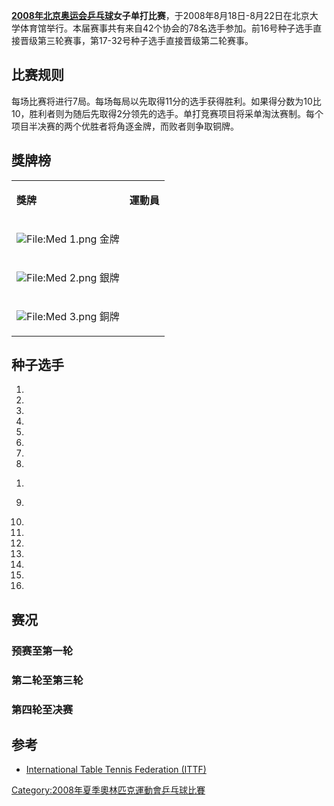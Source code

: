 {{noteTA|G1=Table Tennis}}
{{2008年夏季奥林匹克运动会乒乓球比赛}}
{{Infobox Olympic event
|event = 女子单打乒乓球赛
|games = 2008年夏季
|caption =
|venue = [[北京大学体育馆|北京大学体育馆]]
|date = 8月18日至8月22日
|competitors = 78
|nations = 42
|gold = [[张怡宁|张怡宁]]
|goldNOC = CHN
|silver = [[王楠|王楠]]
|silverNOC = CHN
|bronze = [[郭跃|郭跃]]
|bronzeNOC = CHN
|image = [[Image:Table_tennis_pictogram.svg|100px]]
|prev = [[2004年夏季奧林匹克運動會乒乓球比賽－女子單打|2004年]]
|next = [[2012年夏季奧林匹克運動會乒乓球比賽－女子單打|2012年]]
}}

'''[[2008年夏季奥林匹克运动会乒乓球比赛|2008年北京奥运会乒乓球]]女子单打比赛'''，于2008年8月18日-8月22日在北京大学体育馆举行。本届赛事共有来自42个协会的78名选手参加。前16号种子选手直接晋级第三轮赛事，第17-32号种子选手直接晋级第二轮赛事。

== 比赛规则 ==
每场比赛将进行7局。每场每局以先取得11分的选手获得胜利。如果得分数为10比10，胜利者则为随后先取得2分领先的选手。单打竞赛项目将采单淘汰赛制。每个项目半决赛的两个优胜者将角逐金牌，而败者则争取铜牌。

== 獎牌榜 ==
{| class="wikitable"
|- bgcolor="#efefef"
| '''獎牌'''
| '''運動員'''
|-
| bgcolor="gold" | [[File:Med_1.png|File:Med 1.png]] 金牌
| {{flagIOCathlete|[[張怡寧|張怡寧]]|CHN|2008年夏季}}
|-
| bgcolor="silver" | [[File:Med_2.png|File:Med 2.png]] 銀牌
| {{flagIOCathlete|[[王楠|王楠]]|CHN|2008年夏季}}
|-
| bgcolor="cc9966" | [[File:Med_3.png|File:Med 3.png]] 銅牌
| {{flagIOCathlete|[[郭跃|郭跃]]|CHN|2008年夏季}}
|}

== 种子选手 ==
{{col-begin}}
{{col-2}}
# {{flagIOCathlete|[[张怡宁|张怡宁]]|CHN|2008年夏季}}
# {{flagIOCathlete|[[郭跃|郭跃]]|CHN|2008年夏季}} 
# {{flagIOCathlete|[[王楠|王楠]]|CHN|2008年夏季}} 
# {{flagIOCathlete|[[李佳薇_(乒乓球运动员)|李佳薇]]|SIN|2008年夏季}}
# {{flagIOCathlete|[[王越古|王越古]]|SIN|2008年夏季}} 
# {{flagIOCathlete|[[冯天薇|冯天薇]]|SIN|2008年夏季}} 
# {{flagIOCathlete|[[帖雅娜|帖雅娜]]|HKG|2008年夏季}}
# {{flagIOCathlete|[[金暻娥|金暻娥]]|KOR|2008年夏季}} 
{{col-2}}
#<li value="9"> {{flagIOCathlete|[[福原爱|福原爱]]|JPN|2008年夏季}}
# {{flagIOCathlete|[[林菱|林菱]]|HKG|2008年夏季}}
# {{flagIOCathlete|[[李佼|李佼]]|NED|2008年夏季}} 
# {{flagIOCathlete|[[刘佳　(乒乓球运动员)|刘佳]]|AUT|2008年夏季}} 
# {{flagIOCathlete|[[平野早矢香|平野早矢香]]|JPN|2008年夏季}}
# {{flagIOCathlete|[[王晨_(乒乓球运动员)|王晨]]|USA|2008年夏季}}
# {{flagIOCathlete|[[朴美英|朴美英]]|KOR|2008年夏季}} 
# {{flagIOCathlete|[[吴佳多|吴佳多]]|GER|2008年夏季}}
{{col-end}}

== 赛况 ==
=== 预赛至第一轮 ===
{{32TeamX2RoundBracket7|
| RD1 =预赛
| RD2 =第一轮
| team-width=200

| RD1-seed01 =
| RD1-team01 ='''{{flagIOCathlete|[[杨芬|杨芬]]|CGO|2008年夏季}}'''
| RD1-score01-1=4
| RD1-score01-2='''11'''
| RD1-score01-3=9
| RD1-score01-4='''11'''
| RD1-score01-5='''13'''
| RD1-score01-6='''11'''
| RD1-score01-7=
| RD1-seed02 =
| RD1-team02 ={{flagIOCathlete|[[黄尧晰|黄尧晰]]|USA|2008年夏季}}
| RD1-score02-1='''11'''
| RD1-score02-2=8
| RD1-score02-3='''11'''
| RD1-score02-4=5
| RD1-score02-5=11
| RD1-score02-6=9
| RD1-score02-7=
| RD1-seed03 =
| RD1-team03 ='''{{flagIOCathlete|[[潘俐君|潘俐君]]|TPE|2008年夏季}}'''
| RD1-score03-1='''11'''
| RD1-score03-2='''11'''
| RD1-score03-3='''11'''
| RD1-score03-4='''11'''
| RD1-score03-5=
| RD1-score03-6=
| RD1-score03-7=
| RD1-seed04 =
| RD1-team04 ={{flagIOCathlete|[[莎伊玛·阿布杜拉·阿齐兹|阿布杜拉·阿齐兹]]|EGY|2008年夏季}}
| RD1-score04-1=4
| RD1-score04-2=4
| RD1-score04-3=2
| RD1-score04-4=1
| RD1-score04-5=
| RD1-score04-6=
| RD1-score04-7=
| RD1-seed05 =
| RD1-team05 ='''{{flagIOCathlete|[[玛格瑞塔·帕瑟特斯卡|帕瑟特斯卡]]|UKR|2008年夏季}}'''
| RD1-score05-1='''11'''
| RD1-score05-2='''11'''
| RD1-score05-3='''11'''
| RD1-score05-4='''11'''
| RD1-score05-5=
| RD1-score05-6=
| RD1-score05-7=
| RD1-seed06 =
| RD1-team06 ={{flagIOCathlete|[[玛丽娜·舒马科娃|舒马科娃]]|KAZ|2008年夏季}}
| RD1-score06-1=8
| RD1-score06-2=6
| RD1-score06-3=6
| RD1-score06-4=6
| RD1-score06-5=
| RD1-score06-6=
| RD1-score06-7=
| RD1-seed07 =
| RD1-team07 ='''{{flagIOCathlete|[[苗苗_(运动员)|苗苗]]|AUS|2008年夏季}}'''
| RD1-score07-1='''11'''
| RD1-score07-2='''11'''
| RD1-score07-3='''11'''
| RD1-score07-4='''14'''
| RD1-score07-5=
| RD1-score07-6=
| RD1-score07-7=
| RD1-seed08 =
| RD1-team08 ={{flagIOCathlete|[[切西莉亚·奥图·奥菲恩|奥菲恩]]|NGR|2008年夏季}}
| RD1-score08-1=7
| RD1-score08-2=5
| RD1-score08-3=5
| RD1-score08-4=12
| RD1-score08-5=
| RD1-score08-6=
| RD1-score08-7=
| RD1-seed09 =
| RD1-team09 ='''{{flagIOCathlete|[[连茜|连茜]]|DOM|2008年夏季}}'''
| RD1-score09-1='''11'''
| RD1-score09-2='''11'''
| RD1-score09-3='''11'''
| RD1-score09-4='''11'''
| RD1-score09-5=
| RD1-score09-6=
| RD1-score09-7=
| RD1-seed10 =
| RD1-team10 ={{flagIOCathlete|[[维多琳·阿古姆·弗姆姆|弗姆姆]]|CMR|2008年夏季}}
| RD1-score10-1=3
| RD1-score10-2=1
| RD1-score10-3=6
| RD1-score10-4=5
| RD1-score10-5=
| RD1-score10-6=
| RD1-score10-7=
| RD1-seed11 =
| RD1-team11 ='''{{flagIOCathlete|[[鲁塔·帕什考斯基耶涅|帕什考斯基耶涅]]|LTU|2008年夏季}}'''
| RD1-score11-1='''11'''
| RD1-score11-2='''11'''
| RD1-score11-3='''15'''
| RD1-score11-4='''11'''
| RD1-score11-5=
| RD1-score11-6=
| RD1-score11-7=
| RD1-seed12 =
| RD1-team12 ={{flagIOCathlete|[[玛丽安妮·野中|玛丽安妮·野中]]|BRA|2008年夏季}}
| RD1-score12-1=3
| RD1-score12-2=6
| RD1-score12-3=13
| RD1-score12-4=3
| RD1-score12-5=
| RD1-score12-6=
| RD1-score12-7=
| RD1-seed13 =
| RD1-team13 ='''{{flagIOCathlete|[[张漠|张漠]]|CAN|2008年夏季}}'''
| RD1-score13-1='''11'''
| RD1-score13-2='''11'''
| RD1-score13-3='''12'''
| RD1-score13-4='''11'''
| RD1-score13-5=
| RD1-score13-6=
| RD1-score13-7=
| RD1-seed14 =
| RD1-team14 ={{flagIOCathlete|[[鲍拉·麦迪娜|麦迪娜]]|COL|2008年夏季}}
| RD1-score14-1=5
| RD1-score14-2=5
| RD1-score14-3=10
| RD1-score14-4=8
| RD1-score14-5=
| RD1-score14-6=
| RD1-score14-7=
| RD1-seed15 =
| RD1-team15 =
| RD1-score15 =
| RD1-seed16 =
| RD1-team16 =
| RD1-score16 =
| RD1-seed17 =
| RD1-team17 ='''{{flagIOCathlete|[[达娜·哈达科娃|哈达科娃]]|CZE|2008年夏季}}'''
| RD1-score17-1='''11'''
| RD1-score17-2='''11'''
| RD1-score17-3='''11'''
| RD1-score17-4='''11'''
| RD1-score17-5=
| RD1-score17-6=
| RD1-score17-7=
| RD1-seed18 =
| RD1-team18 ={{flagIOCathlete|[[泽娜·沙班|沙班]]|JOR|2008年夏季}}
| RD1-score18-1=3
| RD1-score18-2=6
| RD1-score18-3=8
| RD1-score18-4=5
| RD1-score18-5=
| RD1-score18-6=
| RD1-score18-7=
| RD1-seed19 =
| RD1-team19 ={{flagIOCathlete|[[茱迪·郎|茱迪·郎]]|CAN|2008年夏季}}
| RD1-score19-1='''11'''
| RD1-score19-2=14
| RD1-score19-3=8
| RD1-score19-4=7
| RD1-score19-5=9
| RD1-score19-6=
| RD1-score19-7=
| RD1-seed20 =
| RD1-team20 ='''{{flagIOCathlete|[[法比奥拉·拉莫斯|拉莫斯]]|VEN|2008年夏季}}'''
| RD1-score20-1=5
| RD1-score20-2='''16'''
| RD1-score20-3='''11'''
| RD1-score20-4='''11'''
| RD1-score20-5='''11'''
| RD1-score20-6=
| RD1-score20-7=
| RD1-seed21 =
| RD1-team21 ='''{{flagIOCathlete|[[特蒂雅娜·索罗琴萨卡雅|索罗琴萨卡雅]]|UKR|2008年夏季}}'''
| RD1-score21-1='''11'''
| RD1-score21-2='''11'''
| RD1-score21-3='''12'''
| RD1-score21-4='''11'''
| RD1-score21-5=
| RD1-score21-6=
| RD1-score21-7=
| RD1-seed22 =
| RD1-team22 ={{flagIOCathlete|[[诺哈·乔斯莉|乔斯莉]]|EGY|2008年夏季}}
| RD1-score22-1=5
| RD1-score22-2=4
| RD1-score22-3=10
| RD1-score22-4=7
| RD1-score22-5=
| RD1-score22-6=
| RD1-score22-7=
| RD1-seed23 =
| RD1-team23 ='''{{flagIOCathlete|[[洪剑芳|洪剑芳]]|AUS|2008年夏季}}'''
| RD1-score23-1=10
| RD1-score23-2='''11'''
| RD1-score23-3='''13'''
| RD1-score23-4='''11'''
| RD1-score23-5='''11'''
| RD1-score23-6=
| RD1-score23-7=
| RD1-seed24 =
| RD1-team24 ={{flagIOCathlete|[[阿加尔沃·妮哈|妮哈]]|IND|2008年夏季}}
| RD1-score24-1='''12'''
| RD1-score24-2=8
| RD1-score24-3=11
| RD1-score24-4=8
| RD1-score24-5=4
| RD1-score24-6=
| RD1-score24-7=
| RD1-seed25 =
| RD1-team25 ='''{{flagIOCathlete|[[徐桑宝珠|徐桑宝珠]]|AUS|2008年夏季}}'''
| RD1-score25-1='''11'''
| RD1-score25-2=10
| RD1-score25-3='''11'''
| RD1-score25-4='''11'''
| RD1-score25-5='''11'''
| RD1-score25-6=
| RD1-score25-7=
| RD1-seed26 =
| RD1-team26 ={{flagIOCathlete|[[波塞·卡弗欧|卡弗欧]]|NGR|2008年夏季}}
| RD1-score26-1=8
| RD1-score26-2='''12'''
| RD1-score26-3=9
| RD1-score26-4=2
| RD1-score26-5=7
| RD1-score26-6=
| RD1-score26-7=
| RD1-seed27 =
| RD1-team27 ='''{{flagIOCathlete|[[伊娃·奥多洛娃|奥多洛娃]]|SVK|2008年夏季}}'''
| RD1-score27-1='''11'''
| RD1-score27-2='''11'''
| RD1-score27-3='''11'''
| RD1-score27-4='''11'''
| RD1-score27-5=
| RD1-score27-6=
| RD1-score27-7=
| RD1-seed28 =WC
| RD1-team28 ={{flagIOCathlete|[[普里西拉·汤米|汤米]]|VAN|2008年夏季}}
| RD1-score28-1=5
| RD1-score28-2=7
| RD1-score28-3=2
| RD1-score28-4=3
| RD1-score28-5=
| RD1-score28-6=
| RD1-score28-7=
| RD1-seed29 =
| RD1-team29 ='''{{flagIOCathlete|[[安德烈·巴库拉|巴库拉]]|CRO|2008年夏季}}'''
| RD1-score29-1='''12'''
| RD1-score29-2='''11'''
| RD1-score29-3='''11'''
| RD1-score29-4='''11'''
| RD1-score29-5=
| RD1-score29-6=
| RD1-score29-7=
| RD1-seed30 =
| RD1-team30 ={{flagIOCathlete|[[雅迪拉·席尔瓦|席尔瓦]]|MEX|2008年夏季}}
| RD1-score30-1=10
| RD1-score30-2=8
| RD1-score30-3=2
| RD1-score30-4=8
| RD1-score30-5=
| RD1-score30-6=
| RD1-score30-7=
| RD1-seed31 =
| RD1-team31 =
| RD1-score31 =
| RD1-seed32 =
| RD1-team32 =
| RD1-score32 =

| RD2-seed01 =
| RD2-team01 ='''{{flagIOCathlete|[[伊丽莎白·萨马拉|萨马拉]]|ROU|2008年夏季}}'''
| RD2-score01-1='''11'''
| RD2-score01-2='''11'''
| RD2-score01-3=6
| RD2-score01-4='''11'''
| RD2-score01-5='''11'''
| RD2-seed02 =
| RD2-team02 ={{flagIOCathlete|[[杨芬|杨芬]]|CGO|2008年夏季}}
| RD2-score02-1=4
| RD2-score02-2=2
| RD2-score02-3='''11'''
| RD2-score02-4=4
| RD2-score02-5=6
| RD2-seed03 =
| RD2-team03 ='''{{flagIOCathlete|[[侯美玲|侯美玲]]|TUR|2008年夏季}}'''
| RD2-score03-1=9
| RD2-score03-2='''11'''
| RD2-score03-3='''11'''
| RD2-score03-4='''11'''
| RD2-score03-5='''11'''
| RD2-seed04 =
| RD2-team04 ={{flagIOCathlete|[[潘俐君|潘俐君]]|TPE|2008年夏季}}
| RD2-score04-1='''11'''
| RD2-score04-2=9
| RD2-score04-3=4
| RD2-score04-4=8
| RD2-score04-5=6
| RD2-seed05 =
| RD2-team05 ='''{{flagIOCathlete|[[朱芳|朱芳]]|ESP|2008年夏季}}'''
| RD2-score05-1=9
| RD2-score05-2='''11'''
| RD2-score05-3='''11'''
| RD2-score05-4='''11'''
| RD2-score05-5='''11'''
| RD2-seed06 =
| RD2-team06 ={{flagIOCathlete|[[玛格瑞塔·帕瑟特斯卡|帕瑟特斯卡]]|UKR|2008年夏季}}
| RD2-score06-1='''11'''
| RD2-score06-2=8
| RD2-score06-3=4
| RD2-score06-4=7
| RD2-score06-5=9
| RD2-seed07 =
| RD2-team07 ={{flagIOCathlete|[[伊林娜·科梯新娜|科梯新娜]]|RUS|2008年夏季}}
| RD2-score07-1 =9
| RD2-score07-2 =13
| RD2-score07-3 ='''11'''
| RD2-score07-4 ='''12'''
| RD2-score07-5 =8
| RD2-score07-6 ='''11'''
| RD2-score07-7 =9
| RD2-seed08 =
| RD2-team08 ='''{{flagIOCathlete|[[苗苗_(运动员)|苗苗]]|AUS|2008年夏季}}'''
| RD2-score08-1 ='''11'''
| RD2-score08-2 ='''15'''
| RD2-score08-3 =5
| RD2-score08-4 =10
| RD2-score08-5 ='''11'''
| RD2-score08-6 =4
| RD2-score08-7 ='''11'''
| RD2-seed09 =
| RD2-team09 ='''{{flagIOCathlete|[[高王|高王]]|THA|2008年夏季}}'''
| RD2-score09-1 =7
| RD2-score09-2 ='''11'''
| RD2-score09-3 ='''11'''
| RD2-score09-4 ='''11'''
| RD2-score09-5 ='''12'''
| RD2-seed10 =
| RD2-team10 ={{flagIOCathlete|[[连茜|连茜]]|DOM|2008年夏季}}
| RD2-score10-1 ='''11'''
| RD2-score10-2 =5
| RD2-score10-3 =6
| RD2-score10-4 =6
| RD2-score10-5 =10
| RD2-seed11 =
| RD2-team11 ={{flagIOCathlete|[[金美英|金美英]]|PRK|2008年夏季}}
| RD2-score11-1 =5
| RD2-score11-2 ='''11'''
| RD2-score11-3 ='''11'''
| RD2-score11-4 =5
| RD2-score11-5 =5
| RD2-score11-6 ='''11'''
| RD2-score11-7 =5
| RD2-seed12 =
| RD2-team12 ='''{{flagIOCathlete|[[鲁塔·帕什考斯基耶涅|帕什考斯基耶涅]]|LTU|2008年夏季}}'''
| RD2-score12-1 ='''11'''
| RD2-score12-2 =9
| RD2-score12-3 =3
| RD2-score12-4 ='''11'''
| RD2-score12-5 ='''11'''
| RD2-score12-6 =6
| RD2-score12-7 ='''11'''
| RD2-seed13 =
| RD2-team13 ='''{{flagIOCathlete|[[塔蒂雅娜·科斯特罗米娜|科斯特罗米娜]]|BLR|2008年夏季}}'''
| RD2-score13-1 ='''11'''
| RD2-score13-2 ='''11'''
| RD2-score13-3 ='''12'''
| RD2-score13-4 ='''11'''
| RD2-seed14 =
| RD2-team14 ={{flagIOCathlete|[[张漠|张漠]]|CAN|2008年夏季}}
| RD2-score14-1 =2
| RD2-score14-2 =7
| RD2-score14-3 =10
| RD2-score14-4 =1
| RD2-seed15 =
| RD2-team15 ='''{{flagIOCathlete|[[尼科莱塔·斯特凡诺娃|斯特凡诺娃]]|ITA|2008年夏季}}'''
| RD2-score15-1 ='''11'''
| RD2-score15-2 ='''11'''
| RD2-score15-3 ='''11'''
| RD2-score15-4 ='''11'''
| RD2-seed16 =
| RD2-team16 ={{flagIOCathlete|[[奥克萨娜·法捷耶娃|法捷耶娃]]|RUS|2008年夏季}}
| RD2-score16-1 =5
| RD2-score16-2 =5
| RD2-score16-3 =7
| RD2-score16-4 =6
| RD2-seed17 =
| RD2-team17 ={{flagIOCathlete|[[维罗妮卡·帕夫洛维奇|VER.帕夫洛维奇]]|BLR|2008年夏季}}
| RD2-score17-1 ='''11'''
| RD2-score17-2 =7
| RD2-score17-3 =9
| RD2-score17-4 ='''11'''
| RD2-score17-5 =9
| RD2-score17-6 =6
| RD2-seed18 =
| RD2-team18 ='''{{flagIOCathlete|[[达娜·哈达科娃|哈达科娃]]|CZE|2008年夏季}}'''
| RD2-score18-1 =7
| RD2-score18-2 ='''11'''
| RD2-score18-3 ='''11'''
| RD2-score18-4 =5
| RD2-score18-5 ='''11'''
| RD2-score18-6 ='''11'''
| RD2-seed19 =
| RD2-team19 ='''{{flagIOCathlete|[[金仲|金仲]]|PRK|2008年夏季}}'''
| RD2-score19-1 ='''11'''
| RD2-score19-2 ='''11'''
| RD2-score19-3 ='''11'''
| RD2-score19-4 ='''11'''
| RD2-seed20 =
| RD2-team20 ={{flagIOCathlete|[[法比奥拉·拉莫斯|拉莫斯]]|VEN|2008年夏季}}
| RD2-score20-1 =7
| RD2-score20-2 =7
| RD2-score20-3 =7
| RD2-score20-4 =7
| RD2-seed21 =
| RD2-team21 ='''{{flagIOCathlete|[[谭文玲|谭文玲]]|ITA|2008年夏季}}'''
| RD2-score21-1 ='''11'''
| RD2-score21-2 ='''11'''
| RD2-score21-3 =9
| RD2-score21-4 ='''11'''
| RD2-score21-5 =7
| RD2-score21-6 ='''11'''
| RD2-seed22 =
| RD2-team22 ={{flagIOCathlete|[[特蒂雅娜·索罗琴萨卡雅|索罗琴萨卡雅]]|UKR|2008年夏季}}
| RD2-score22-1 =7
| RD2-score22-2 =6
| RD2-score22-3 ='''11'''
| RD2-score22-4 =4
| RD2-score22-5 ='''11'''
| RD2-score22-6 =4
| RD2-seed23 =
| RD2-team23 ='''{{flagIOCathlete|[[桑德拉·鲍维奇|鲍维奇]]|CRO|2008年夏季}}'''
| RD2-score23-1 =5
| RD2-score23-2 ='''11'''
| RD2-score23-3 ='''12'''
| RD2-score23-4 =10
| RD2-score23-5 =12
| RD2-score23-6 ='''11'''
| RD2-score23-7 ='''11'''
| RD2-seed24 =
| RD2-team24 ={{flagIOCathlete|[[洪剑芳|洪剑芳]]|AUS|2008年夏季}}
| RD2-score24-1 ='''11'''
| RD2-score24-2 =9
| RD2-score24-3 =10
| RD2-score24-4 ='''12'''
| RD2-score24-5 ='''14'''
| RD2-score24-6 =4
| RD2-score24-7 =9
| RD2-seed25 =
| RD2-team25 ={{flagIOCathlete|[[斯威特拉娜·加宁娜|加宁娜]]|RUS|2008年夏季}}
| RD2-score25 =
| RD2-seed26 =
| RD2-team26 ='''{{flagIOCathlete|[[徐桑宝珠|徐桑宝珠]]|AUS|2008年夏季}}'''
| RD2-score26-1 =WO
| RD2-seed27 =
| RD2-team27 ={{flagIOCathlete|[[佩特拉·洛瓦斯|洛瓦斯]]|HUN|2008年夏季}}
| RD2-score27-1 =9
| RD2-score27-2 =6
| RD2-score27-3 =4
| RD2-score27-4 ='''11'''
| RD2-score27-5 ='''11'''
| RD2-score27-6 =10
| RD2-seed28 =
| RD2-team28 ='''{{flagIOCathlete|[[伊娃·奥多洛娃|奥多洛娃]]|SVK|2008年夏季}}'''
| RD2-score28-1 ='''11'''
| RD2-score28-2 ='''11'''
| RD2-score28-3 ='''11'''
| RD2-score28-4 =8
| RD2-score28-5 =9
| RD2-score28-6 ='''12'''
| RD2-seed29 =
| RD2-team29 ='''{{flagIOCathlete|[[黄怡桦|黄怡桦]]|TPE|2008年夏季}}'''
| RD2-score29-1 ='''11'''
| RD2-score29-2 ='''11'''
| RD2-score29-3 ='''11'''
| RD2-score29-4 =9
| RD2-score29-5 ='''11'''
| RD2-seed30 =
| RD2-team30 ={{flagIOCathlete|[[安德烈·巴库拉|巴库拉]]|CRO|2008年夏季}}
| RD2-score30-1 =9
| RD2-score30-2 =6
| RD2-score30-3 =7
| RD2-score30-4 ='''11'''
| RD2-score30-5 =9
| RD2-seed31 =
| RD2-team31 ='''{{flagIOCathlete|[[羡宜芳|羡宜芳]]|FRA|2008年夏季}}'''
| RD2-score31-1 ='''11'''
| RD2-score31-2 ='''11'''
| RD2-score31-3 =6
| RD2-score31-4 ='''11'''
| RD2-score31-5 =8
| RD2-score31-6 =8
| RD2-score31-7 ='''11'''
| RD2-seed32 =
| RD2-team32 ={{flagIOCathlete|[[徐洁|徐洁]]|POL|2008年夏季}}
| RD2-score32-1 =6
| RD2-score32-2 =4
| RD2-score32-3 ='''11'''
| RD2-score32-4 =9
| RD2-score32-5 ='''11'''
| RD2-score32-6 ='''11'''
| RD2-score32-7 =7
}}

=== 第二轮至第三轮 ===
{{32TeamX2RoundBracket7|
| RD1 =第二轮
| RD2 =第三轮
| team-width=200

| RD1-seed01 =
| RD1-team01 ='''{{flagIOCathlete|[[维多利亚·帕夫洛维奇|VIK.帕夫洛维奇]]|BLR|2008年夏季}}'''
| RD1-score01-1 =3
| RD1-score01-2 ='''11'''
| RD1-score01-3 ='''11'''
| RD1-score01-4 ='''11'''
| RD1-score01-5 ='''12'''
| RD1-seed02 =
| RD1-team02 ={{flagIOCathlete|[[伊丽莎白·萨马拉|萨马拉]]|ROU|2008年夏季}}
| RD1-score02-1 ='''11'''
| RD1-score02-2 =8
| RD1-score02-3 =8
| RD1-score02-4 =7
| RD1-score02-5 =10
| RD1-seed03 =
| RD1-team03 ={{flagIOCathlete|[[伊尔克·沃西克|沃西克]]|GER|2008年夏季}}
| RD1-score03-1 =6
| RD1-score03-2 ='''11'''
| RD1-score03-3 =10
| RD1-score03-4 =6
| RD1-score03-5 ='''11'''
| RD1-score03-6 =7
| RD1-seed04 =
| RD1-team04 ='''{{flagIOCathlete|[[侯美玲|侯美玲]]|TUR|2008年夏季}}'''
| RD1-score04-1 ='''11'''
| RD1-score04-2 =6
| RD1-score04-3 ='''12'''
| RD1-score04-4 ='''11'''
| RD1-score04-5 =6
| RD1-score04-6 ='''11'''
| RD1-seed05 =
| RD1-team05 ='''{{flagIOCathlete|[[李洁_(乒乓球运动员)|李洁]]|NED|2008年夏季}}'''
| RD1-score05-1 =8
| RD1-score05-2 ='''11'''
| RD1-score05-3 ='''11'''
| RD1-score05-4 ='''14'''
| RD1-score05-5 ='''11'''
| RD1-seed06 =
| RD1-team06 ={{flagIOCathlete|[[朱芳|朱芳]]|ESP|2008年夏季}}
| RD1-score06-1 ='''11'''
| RD1-score06-2 =4
| RD1-score06-3 =7
| RD1-score06-4 =12
| RD1-score06-5 =5
| RD1-seed07 =
| RD1-team07 ='''{{flagIOCathlete|[[唐汭序|唐汭序]]|KOR|2008年夏季}}'''
| RD1-score07-1 ='''11'''
| RD1-score07-2 =7
| RD1-score07-3 ='''11'''
| RD1-score07-4 ='''11'''
| RD1-score07-5 ='''11'''
| RD1-seed08 =
| RD1-team08 ={{flagIOCathlete|[[苗苗_(运动员)|苗苗]]|AUS|2008年夏季}}
| RD1-score08-1 =3
| RD1-score08-2 ='''11'''
| RD1-score08-3 =3
| RD1-score08-4 =6
| RD1-score08-5 =6
| RD1-seed09 =
| RD1-team09 ='''{{flagIOCathlete|[[福冈春菜|福冈春菜]]|JPN|2008年夏季}}'''
| RD1-score09-1 ='''11'''
| RD1-score09-2 ='''11'''
| RD1-score09-3 ='''11'''
| RD1-score09-4 ='''11'''
| RD1-seed10 =
| RD1-team10 ={{flagIOCathlete|[[高王|高王]]|THA|2008年夏季}}
| RD1-score10-1 =9
| RD1-score10-2 =7
| RD1-score10-3 =9
| RD1-score10-4 =5
| RD1-seed11 =
| RD1-team11 ='''{{flagIOCathlete|[[托特·克里斯蒂娜|托特]]|HUN|2008年夏季}}'''
| RD1-score11-1 =8
| RD1-score11-2 ='''11'''
| RD1-score11-3 ='''11'''
| RD1-score11-4 ='''11'''
| RD1-score11-5 =4
| RD1-score11-6 =6
| RD1-score11-7 ='''11'''
| RD1-seed12 =
| RD1-team12 ={{flagIOCathlete|[[鲁塔·帕什考斯基耶涅|帕什考斯基耶涅]]|LTU|2008年夏季}}
| RD1-score12-1 ='''11'''
| RD1-score12-2 =5
| RD1-score12-3 =8
| RD1-score12-4 =6
| RD1-score12-5 ='''11'''
| RD1-score12-6 ='''11'''
| RD1-score12-7 =3
| RD1-seed13 =
| RD1-team13 ={{flagIOCathlete|[[李倩_(乒乓球运动员)|李倩]]|POL|2008年夏季}}
| RD1-score13-1 =7
| RD1-score13-2 =9
| RD1-score13-3 =6
| RD1-score13-4 ='''11'''
| RD1-score13-5 ='''11'''
| RD1-score13-6 =10
| RD1-seed14 =
| RD1-team14 ='''{{flagIOCathlete|[[塔蒂雅娜·科斯特罗米娜|科斯特罗米娜]]|BLR|2008年夏季}}'''
| RD1-score14-1 ='''11'''
| RD1-score14-2 ='''11'''
| RD1-score14-3 ='''11'''
| RD1-score14-4 =5
| RD1-score14-5 =9
| RD1-score14-6 ='''12'''
| RD1-seed15 =
| RD1-team15 ='''{{flagIOCathlete|[[塔玛拉·博罗什|博罗什]]|CRO|2008年夏季}}'''
| RD1-score15-1 ='''11'''
| RD1-score15-2 ='''11'''
| RD1-score15-3 ='''11'''
| RD1-score15-4 =8
| RD1-score15-5 ='''11'''
| RD1-seed16 =
| RD1-team16 ={{flagIOCathlete|[[尼科莱塔·斯特凡诺娃|斯特凡诺娃]]|ITA|2008年夏季}}
| RD1-score16-1 =4
| RD1-score16-2 =6
| RD1-score16-3 =6
| RD1-score16-4 ='''11'''
| RD1-score16-5 =8
| RD1-seed17 =
| RD1-team17 ='''{{flagIOCathlete|[[喬吉娜·波塔|波塔]]|HUN|2008年夏季}}'''
| RD1-score17-1 ='''11'''
| RD1-score17-2 =8
| RD1-score17-3 ='''11'''
| RD1-score17-4 =12
| RD1-score17-5 =4
| RD1-score17-6 ='''12'''
| RD1-score17-7 ='''12'''
| RD1-seed18 =
| RD1-team18 ={{flagIOCathlete|[[达娜·哈达科娃|哈达科娃]]|CZE|2008年夏季}}
| RD1-score18-1 =3
| RD1-score18-2 ='''11'''
| RD1-score18-3 =6
| RD1-score18-4 ='''14'''
| RD1-score18-5 ='''11'''
| RD1-score18-6 =10
| RD1-score18-7 =10
| RD1-seed19 =
| RD1-team19 ={{flagIOCathlete|[[丹尼尔拉·杜迪安|杜迪安]]|ROU|2008年夏季}}
| RD1-score19-1 =5
| RD1-score19-2 =7
| RD1-score19-3 =5
| RD1-score19-4 ='''11'''
| RD1-score19-5 =8
| RD1-seed20 =
| RD1-team20 ='''{{flagIOCathlete|[[金仲|金仲]]|PRK|2008年夏季}}'''
| RD1-score20-1 ='''11'''
| RD1-score20-2 ='''11'''
| RD1-score20-3 ='''11'''
| RD1-score20-4 =5
| RD1-score20-5 ='''11'''
| RD1-seed21 =
| RD1-team21 ='''{{flagIOCathlete|[[李嫱冰|李嫱冰]]|AUT|2008年夏季}}'''
| RD1-score21-1 =8
| RD1-score21-2 ='''11'''
| RD1-score21-3 ='''11'''
| RD1-score21-4 =8
| RD1-score21-5 ='''11'''
| RD1-score21-6 ='''11'''
| RD1-seed22 =
| RD1-team22 ={{flagIOCathlete|[[谭文玲|谭文玲]]|ITA|2008年夏季}}
| RD1-score22-1 ='''11'''
| RD1-score22-2 =7
| RD1-score22-3 =8
| RD1-score22-4 ='''11'''
| RD1-score22-5 =5
| RD1-score22-6 =4
| RD1-seed23 =
| RD1-team23 ='''{{flagIOCathlete|[[沈燕飞|沈燕飞]]|ESP|2008年夏季}}'''
| RD1-score23-1 ='''11'''
| RD1-score23-2 =7
| RD1-score23-3 ='''11'''
| RD1-score23-4 =6
| RD1-score23-5 ='''13'''
| RD1-score23-6 ='''11'''
| RD1-seed24 =
| RD1-team24 ={{flagIOCathlete|[[桑德拉·鲍维奇|鲍维奇]]|CRO|2008年夏季}}
| RD1-score24-1 =8
| RD1-score24-2 ='''11'''
| RD1-score24-3 =9
| RD1-score24-4 ='''11'''
| RD1-score24-5 =11
| RD1-score24-6 =9
| RD1-seed25 =
| RD1-team25 ='''{{flagIOCathlete|[[吴雪|吴雪]]|DOM|2008年夏季}}'''
| RD1-score25-1 ='''11'''
| RD1-score25-2 ='''13'''
| RD1-score25-3 ='''11'''
| RD1-score25-4 ='''11'''
| RD1-seed26 =
| RD1-team26 ={{flagIOCathlete|[[徐桑宝珠|徐桑宝珠]]|AUS|2008年夏季}}
| RD1-score26-1 =5
| RD1-score26-2 =11
| RD1-score26-3 =9
| RD1-score26-4 =6
| RD1-seed27 =
| RD1-team27 ='''{{flagIOCathlete|[[高军|高军]]|USA|2008年夏季}}'''
| RD1-score27-1 =10
| RD1-score27-2 ='''11'''
| RD1-score27-3 ='''11'''
| RD1-score27-4 =9
| RD1-score27-5 ='''11'''
| RD1-score27-6 ='''11'''
| RD1-seed28 =
| RD1-team28 ={{flagIOCathlete|[[伊娃·奥多洛娃|奥多洛娃]]|SVK|2008年夏季}}
| RD1-score28-1 ='''12'''
| RD1-score28-2 =2
| RD1-score28-3 =9
| RD1-score28-4 ='''11'''
| RD1-score28-5 =9
| RD1-score28-6 =4
| RD1-seed29 =
| RD1-team29 ='''{{flagIOCathlete|[[倪夏莲|倪夏莲]]|LUX|2008年夏季}}'''
| RD1-score29-1 ='''11'''
| RD1-score29-2 =5
| RD1-score29-3 ='''11'''
| RD1-score29-4 ='''13'''
| RD1-score29-5 ='''11'''
| RD1-seed30 =
| RD1-team30 ={{flagIOCathlete|[[黄怡桦|黄怡桦]]|TPE|2008年夏季}}
| RD1-score30-1 =6
| RD1-score30-2 ='''11'''
| RD1-score30-3 =4
| RD1-score30-4 =11
| RD1-score30-5 =7
| RD1-seed31 =
| RD1-team31 ='''{{flagIOCathlete|[[柳絮飞|柳絮飞]]|HKG|2008年夏季}}'''
| RD1-score31-1 ='''11'''
| RD1-score31-2 =9
| RD1-score31-3 ='''11'''
| RD1-score31-4 ='''11'''
| RD1-score31-5 ='''11'''
| RD1-seed32 =
| RD1-team32 ={{flagIOCathlete|[[羡宜芳|羡宜芳]]|FRA|2008年夏季}}
| RD1-score32-1 =3
| RD1-score32-2 ='''11'''
| RD1-score32-3 =3
| RD1-score32-4 =8
| RD1-score32-5 =4

| RD2-seed01 =1
| RD2-team01 ='''{{flagIOCathlete|[[张怡宁|张怡宁]]|CHN|2008年夏季}}'''
| RD2-score01-1 ='''11'''
| RD2-score01-2 ='''11'''
| RD2-score01-3 ='''11'''
| RD2-score01-4 ='''11'''
| RD2-seed02 =
| RD2-team02 ={{flagIOCathlete|[[维多利亚·帕夫洛维奇|VIK.帕夫洛维奇]]|BLR|2008年夏季}}
| RD2-score02-1 =7
| RD2-score02-2 =2
| RD2-score02-3 =7
| RD2-score02-4 =5
| RD2-seed03 =9
| RD2-team03 ='''{{flagIOCathlete|[[福原爱|福原爱]]|JPN|2008年夏季}}'''
| RD2-score03-1 ='''11'''
| RD2-score03-2 ='''11'''
| RD2-score03-3 ='''11'''
| RD2-score03-4 =9
| RD2-score03-5 ='''11'''
| RD2-seed04 =
| RD2-team04 ={{flagIOCathlete|[[侯美玲|侯美玲]]|TUR|2008年夏季}}
| RD2-score04-1 =6
| RD2-score04-2 =8
| RD2-score04-3 =7
| RD2-score04-4 ='''11'''
| RD2-score04-5 =5
| RD2-seed05 =12
| RD2-team05 ={{flagIOCathlete|[[刘佳　(乒乓球运动员)|刘佳]]|AUT|2008年夏季}}
| RD2-score05-1 =5
| RD2-score05-2 =8
| RD2-score05-3 ='''11'''
| RD2-score05-4 =10
| RD2-score05-5 =3
| RD2-seed06 =
| RD2-team06 ='''{{flagIOCathlete|[[李洁_(乒乓球运动员)|李洁]]|NED|2008年夏季}}'''
| RD2-score06-1 ='''11'''
| RD2-score06-2 ='''11'''
| RD2-score06-3 =9
| RD2-score06-4 ='''12'''
| RD2-score06-5 ='''11'''
| RD2-seed07 =6
| RD2-team07 ='''{{flagIOCathlete|[[冯天薇|冯天薇]]|SIN|2008年夏季}}'''
| RD2-score07-1 ='''11'''
| RD2-score07-2 ='''11'''
| RD2-score07-3 ='''11'''
| RD2-score07-4 ='''11'''
| RD2-seed08 =
| RD2-team08 ={{flagIOCathlete|[[唐汭序|唐汭序]]|KOR|2008年夏季}}
| RD2-score08-1 =4
| RD2-score08-2 =5
| RD2-score08-3 =3
| RD2-score08-4 =5
| RD2-seed09 =8
| RD2-team09 ='''{{flagIOCathlete|[[金璟娥|金璟娥]]|KOR|2008年夏季}}'''
| RD2-score09-1 ='''11'''
| RD2-score09-2 =14
| RD2-score09-3 ='''12'''
| RD2-score09-4 =12
| RD2-score09-5 ='''11'''
| RD2-score09-6 ='''11'''
| RD2-seed10 =
| RD2-team10 ={{flagIOCathlete|[[福冈春菜|福冈春菜]]|JPN|2008年夏季}}
| RD2-score10-1 =9
| RD2-score10-2 ='''16'''
| RD2-score10-3 =10
| RD2-score10-4 ='''14'''
| RD2-score10-5 =9
| RD2-score10-6 =7
| RD2-seed11 =14
| RD2-team11 ='''{{flagIOCathlete|[[王晨_(乒乓球运动员)|王晨]]|USA|2008年夏季}}'''
| RD2-score11-1 ='''11'''
| RD2-score11-2 ='''11'''
| RD2-score11-3 ='''11'''
| RD2-score11-4 =11
| RD2-score11-5 ='''11'''
| RD2-seed12 =
| RD2-team12 ={{flagIOCathlete|[[托特·克里斯蒂娜|托特]]|HUN|2008年夏季}}
| RD2-score12-1 =7
| RD2-score12-2 =7
| RD2-score12-3 =6
| RD2-score12-4 ='''13'''
| RD2-score12-5 =2
| RD2-seed13 =10
| RD2-team13 ='''{{flagIOCathlete|[[林菱|林菱]]|HKG|2008年夏季}}'''
| RD2-score13-1 ='''11'''
| RD2-score13-2 ='''11'''
| RD2-score13-3 ='''11'''
| RD2-score13-4 ='''11'''
| RD2-seed14 =
| RD2-team14 ={{flagIOCathlete|[[塔蒂雅娜·科斯特罗米娜|科斯特罗米娜]]|BLR|2008年夏季}}
| RD2-score14-1 =6
| RD2-score14-2 =3
| RD2-score14-3 =6
| RD2-score14-4 =8
| RD2-seed15 =4
| RD2-team15 ='''{{flagIOCathlete|[[李佳薇_(乒乓球运动员)|李佳薇]]|SIN|2008年夏季}}'''
| RD2-score15-1 ='''11'''
| RD2-score15-2 ='''11'''
| RD2-score15-3 =7
| RD2-score15-4 ='''11'''
| RD2-score15-5 ='''11'''
| RD2-seed16 =
| RD2-team16 ={{flagIOCathlete|[[塔玛拉·博罗什|博罗什]]|CRO|2008年夏季}}
| RD2-score16-1 =8
| RD2-score16-2 =7
| RD2-score16-3 ='''11'''
| RD2-score16-4 =6
| RD2-score16-5 =5
| RD2-seed17 =3
| RD2-team17 ='''{{flagIOCathlete|[[王楠|王楠]]|CHN|2008年夏季}}'''
| RD2-score17-1 ='''11'''
| RD2-score17-2 ='''11'''
| RD2-score17-3 ='''11'''
| RD2-score17-4 ='''11'''
| RD2-seed18 =
| RD2-team18 ={{flagIOCathlete|[[喬吉娜·波塔|波塔]]|HUN|2008年夏季}}
| RD2-score18-1 =6
| RD2-score18-2 =7
| RD2-score18-3 =6
| RD2-score18-4 =2
| RD2-seed19 =15
| RD2-team19 ='''{{flagIOCathlete|[[朴美英|朴美英]]|KOR|2008年夏季}}'''
| RD2-score19-1 ='''11'''
| RD2-score19-2 ='''11'''
| RD2-score19-3 ='''11'''
| RD2-score19-4 ='''11'''
| RD2-seed20 =
| RD2-team20 ={{flagIOCathlete|[[金仲|金仲]]|PRK|2008年夏季}}
| RD2-score20-1 =7
| RD2-score20-2 =4
| RD2-score20-3 =8
| RD2-score20-4 =6
| RD2-seed21 =16
| RD2-team21 ={{flagIOCathlete|[[吴佳多|吴佳多]]|GER|2008年夏季}}
| RD2-score21-1 =9
| RD2-score21-2 ='''12'''
| RD2-score21-3 ='''11'''
| RD2-score21-4 =8
| RD2-score21-5 ='''11'''
| RD2-score21-6 =9
| RD2-score21-7 =9
| RD2-seed22 =
| RD2-team22 ='''{{flagIOCathlete|[[李嫱冰|李嫱冰]]|AUT|2008年夏季}}'''
| RD2-score22-1 ='''11'''
| RD2-score22-2 =10
| RD2-score22-3 =6
| RD2-score22-4 ='''11'''
| RD2-score22-5 =3
| RD2-score22-6 ='''11'''
| RD2-score22-7 ='''11'''
| RD2-seed23 =7
| RD2-team23 ='''{{flagIOCathlete|[[帖雅娜|帖雅娜]]|HKG|2008年夏季}}'''
| RD2-score23-1 =6
| RD2-score23-2 ='''11'''
| RD2-score23-3 ='''12'''
| RD2-score23-4 ='''11'''
| RD2-score23-5 ='''11'''
| RD2-seed24 =
| RD2-team24 ={{flagIOCathlete|[[沈燕飞|沈燕飞]]|ESP|2008年夏季}}
| RD2-score24-1 ='''11'''
| RD2-score24-2 =7
| RD2-score24-3 =10
| RD2-score24-4 =4
| RD2-score24-5 =5
| RD2-seed25 =5
| RD2-team25 ={{flagIOCathlete|[[王越古|王越古]]|SIN|2008年夏季}}
| RD2-score25-1 =9
| RD2-score25-2 ='''11'''
| RD2-score25-3 =2
| RD2-score25-4 =8
| RD2-score25-5 =10
| RD2-seed26 =
| RD2-team26 ='''{{flagIOCathlete|[[吴雪|吴雪]]|DOM|2008年夏季}}'''
| RD2-score26-1 ='''11'''
| RD2-score26-2 =9
| RD2-score26-3 ='''11'''
| RD2-score26-4 ='''11'''
| RD2-score26-5 ='''12'''
| RD2-seed27 =13
| RD2-team27 ={{flagIOCathlete|[[平野早矢香|平野早矢香]]|JPN|2008年夏季}}
| RD2-score27-1 =12
| RD2-score27-2 =1
| RD2-score27-3 ='''12'''
| RD2-score27-4 =7
| RD2-score27-5 =12
| RD2-seed28 =
| RD2-team28 ='''{{flagIOCathlete|[[高军|高军]]|USA|2008年夏季}}'''
| RD2-score28-1 ='''14'''
| RD2-score28-2 ='''11'''
| RD2-score28-3 =10
| RD2-score28-4 ='''11'''
| RD2-score28-5 ='''14'''
| RD2-seed29 =11
| RD2-team29 ='''{{flagIOCathlete|[[李佼|李佼]]|NED|2008年夏季}}'''
| RD2-score29-1 =6
| RD2-score29-2 ='''11'''
| RD2-score29-3 ='''11'''
| RD2-score29-4 ='''11'''
| RD2-score29-5 ='''11'''
| RD2-seed30 =
| RD2-team30 ={{flagIOCathlete|[[倪夏莲|倪夏莲]]|LUX|2008年夏季}}
| RD2-score30-1 ='''11'''
| RD2-score30-2 =8
| RD2-score30-3 =9
| RD2-score30-4 =8
| RD2-score30-5 =8
| RD2-seed31 =2
| RD2-team31 ='''{{flagIOCathlete|[[郭跃|郭跃]]|CHN|2008年夏季}}'''
| RD2-score31-1 ='''11'''
| RD2-score31-2 ='''11'''
| RD2-score31-3 ='''11'''
| RD2-score31-4 ='''11'''
| RD2-seed32 =
| RD2-team32 ={{flagIOCathlete|[[柳絮飞|柳絮飞]]|HKG|2008年夏季}}
| RD2-score32-1 =2
| RD2-score32-2 =8
| RD2-score32-3 =6
| RD2-score32-4 =6
}}

=== 第四轮至决赛 ===
{{16TeamBracket-Compact-Tennis7-with 3rd
| RD1=第四轮
| RD2=四分之一决赛
| RD3=半决赛
| RD4=决赛
| Consol=铜牌战
| team-width=180

| RD1-seed01=1
| RD1-team01='''{{flagIOCathlete|[[张怡宁|张怡宁]]|CHN|2008年夏季}}'''
| RD1-score01-1='''11'''
| RD1-score01-2='''11'''
| RD1-score01-3='''11'''
| RD1-score01-4=9
| RD1-score01-5='''11'''
| RD1-seed02=9
| RD1-team02={{flagIOCathlete|[[福原爱|福原爱]]|JPN|2008年夏季}}
| RD1-score02-1=5
| RD1-score02-2=2
| RD1-score02-3=5
| RD1-score02-4='''11'''
| RD1-score02-5=8

| RD1-seed03=
| RD1-team03={{flagIOCathlete|[[李洁_(乒乓球运动员)|李洁]]|NED|2008年夏季}}
| RD1-score03-1='''11'''
| RD1-score03-2=11
| RD1-score03-3=7
| RD1-score03-4=5
| RD1-score03-5=4
| RD1-seed04=6
| RD1-team04='''{{flagIOCathlete|[[冯天薇|冯天薇]]|SIN|2008年夏季}}'''
| RD1-score04-1=7
| RD1-score04-2='''13'''
| RD1-score04-3='''11'''
| RD1-score04-4='''11'''
| RD1-score04-5='''11'''

| RD1-seed05=8
| RD1-team05={{flagIOCathlete|[[金暻娥|金暻娥]]|KOR|2008年夏季}}
| RD1-score05-1=9
| RD1-score05-2='''11'''
| RD1-score05-3=8
| RD1-score05-4='''12'''
| RD1-score05-5='''11'''
| RD1-score05-6=9
| RD1-score05-7=5
| RD1-seed06=14
| RD1-team06='''{{flagIOCathlete|[[王晨_(乒乓球运动员)|王晨]]|USA|2008年夏季}}'''
| RD1-score06-1='''11'''
| RD1-score06-2=9
| RD1-score06-3='''11'''
| RD1-score06-4=10
| RD1-score06-5=6
| RD1-score06-6='''11'''
| RD1-score06-7='''11'''

| RD1-seed07=10
| RD1-team07={{flagIOCathlete|[[林菱|林菱]]|HKG|2008年夏季}}
| RD1-score07-1='''11'''
| RD1-score07-2=12
| RD1-score07-3='''12'''
| RD1-score07-4=8
| RD1-score07-5='''11'''
| RD1-score07-6=9
| RD1-score07-7=11
| RD1-seed08=4
| RD1-team08='''{{flagIOCathlete|[[李佳薇_(乒乓球运动员)|李佳薇]]|SIN|2008年夏季}}'''
| RD1-score08-1=4
| RD1-score08-2='''14'''
| RD1-score08-3=10
| RD1-score08-4='''11'''
| RD1-score08-5=5
| RD1-score08-6='''11'''
| RD1-score08-7='''13'''

| RD1-seed09=3
| RD1-team09='''{{flagIOCathlete|[[王楠|王楠]]|CHN|2008年夏季}}'''
| RD1-score09-1='''11'''
| RD1-score09-2='''11'''
| RD1-score09-3=9
| RD1-score09-4='''11'''
| RD1-score09-5=11
| RD1-score09-6='''11'''
| RD1-seed10=15
| RD1-team10={{flagIOCathlete|[[朴美英|朴美英]]|KOR|2008年夏季}}
| RD1-score10-1=7
| RD1-score10-2=7
| RD1-score10-3='''11'''
| RD1-score10-4=6
| RD1-score10-5='''13'''
| RD1-score10-6=5

| RD1-seed11=
| RD1-team11={{flagIOCathlete|[[李嫱冰|李嫱冰]]|AUT|2008年夏季}}
| RD1-score11-1=9
| RD1-score11-2='''11'''
| RD1-score11-3='''11'''
| RD1-score11-4=2
| RD1-score11-5=9
| RD1-score11-6='''11'''
| RD1-score11-7=3
| RD1-seed12=7
| RD1-team12='''{{flagIOCathlete|[[帖雅娜|帖雅娜]]|HKG|2008年夏季}}'''
| RD1-score12-1='''11'''
| RD1-score12-2=9
| RD1-score12-3=2
| RD1-score12-4='''11'''
| RD1-score12-5='''11'''
| RD1-score12-6=8
| RD1-score12-7='''11'''

| RD1-seed13=
| RD1-team13='''{{flagIOCathlete|[[吴雪|吴雪]]|DOM|2008年夏季}}'''
| RD1-score13-1='''12'''
| RD1-score13-2='''11'''
| RD1-score13-3=6
| RD1-score13-4='''11'''
| RD1-score13-5=8
| RD1-score13-6=12
| RD1-score13-7='''11'''
| RD1-seed14=
| RD1-team14={{flagIOCathlete|[[高军|高军]]|USA|2008年夏季}}
| RD1-score14-1=10
| RD1-score14-2=8
| RD1-score14-3='''11'''
| RD1-score14-4=3
| RD1-score14-5='''11'''
| RD1-score14-6='''14'''
| RD1-score14-7=9

| RD1-seed15=11
| RD1-team15={{flagIOCathlete|[[李佼|李佼]]|NED|2008年夏季}}
| RD1-score15-1=2
| RD1-score15-2=6
| RD1-score15-3=3
| RD1-score15-4=11
| RD1-seed16=2
| RD1-team16='''{{flagIOCathlete|[[郭跃|郭跃]]|CHN|2008年夏季}}'''
| RD1-score16-1='''11'''
| RD1-score16-2='''11'''
| RD1-score16-3='''11'''
| RD1-score16-4='''13'''

| RD2-seed01=1
| RD2-team01='''{{flagIOCathlete|[[张怡宁|张怡宁]]|CHN|2008年夏季}}'''
| RD2-score01-1='''13'''
| RD2-score01-2=12
| RD2-score01-3='''14'''
| RD2-score01-4='''12'''
| RD2-score01-5='''13'''
| RD2-seed02=6
| RD2-team02={{flagIOCathlete|[[冯天薇|冯天薇]]|SIN|2008年夏季}}
| RD2-score02-1=11
| RD2-score02-2='''14'''
| RD2-score02-3=12
| RD2-score02-4=10
| RD2-score02-5=11

| RD2-seed03=14
| RD2-team03={{flagIOCathlete|[[王晨_(乒乓球运动员)|王晨]]|USA|2008年夏季}}
| RD2-score03-1=13
| RD2-score03-2=6
| RD2-score03-3=10
| RD2-score03-4='''15'''
| RD2-score03-5=4
| RD2-seed04=4
| RD2-team04='''{{flagIOCathlete|[[李佳薇_(乒乓球运动员)|李佳薇]]|SIN|2008年夏季}}'''
| RD2-score04-1='''15'''
| RD2-score04-2='''11'''
| RD2-score04-3='''12'''
| RD2-score04-4=13
| RD2-score04-5='''11'''

| RD2-seed05=3
| RD2-team05='''{{flagIOCathlete|[[王楠|王楠]]|CHN|2008年夏季}}'''
| RD2-score05-1='''11'''
| RD2-score05-2='''11'''
| RD2-score05-3=11
| RD2-score05-4='''11'''
| RD2-score05-5='''11'''
| RD2-seed06=7
| RD2-team06={{flagIOCathlete|[[帖雅娜|帖雅娜]]|HKG|2008年夏季}}
| RD2-score06-1=5
| RD2-score06-2=4
| RD2-score06-3='''13'''
| RD2-score06-4=2
| RD2-score06-5=4

| RD2-seed07=
| RD2-team07={{flagIOCathlete|[[吴雪|吴雪]]|DOM|2008年夏季}}
| RD2-score07-1=5
| RD2-score07-2=14
| RD2-score07-3=11
| RD2-score07-4=5
| RD2-seed08=2
| RD2-team08='''{{flagIOCathlete|[[郭跃|郭跃]]|CHN|2008年夏季}}'''
| RD2-score08-1='''11'''
| RD2-score08-2='''16'''
| RD2-score08-3='''13'''
| RD2-score08-4='''11'''

| RD3-seed01=1
| RD3-team01='''{{flagIOCathlete|[[张怡宁|张怡宁]]|CHN|2008年夏季}}'''
| RD3-score01-1=9
| RD3-score01-2='''11'''
| RD3-score01-3='''12'''
| RD3-score01-4='''11'''
| RD3-score01-5='''11'''
| RD3-seed02=4
| RD3-team02={{flagIOCathlete|[[李佳薇_(乒乓球运动员)|李佳薇]]|SIN|2008年夏季}}
| RD3-score02-1='''11'''
| RD3-score02-2=8
| RD3-score02-3=10
| RD3-score02-4=8
| RD3-score02-5=5

| RD3-seed03=3
| RD3-team03='''{{flagIOCathlete|[[王楠|王楠]]|CHN|2008年夏季}}'''
| RD3-score03-1=3
| RD3-score03-2='''11'''
| RD3-score03-3=4
| RD3-score03-4='''11'''
| RD3-score03-5='''11'''
| RD3-score03-6='''11'''
| RD3-seed04=2
| RD3-team04={{flagIOCathlete|[[郭跃|郭跃]]|CHN|2008年夏季}}
| RD3-score04-1='''11'''
| RD3-score04-2=8
| RD3-score04-3='''11'''
| RD3-score04-4=7
| RD3-score04-5=3
| RD3-score04-6=6

| RD4-seed01=1
| RD4-team01='''{{flagIOCathlete|[[张怡宁|张怡宁]]|CHN|2008年夏季}}''' {{Gold1}}
| RD4-score01-1=8
| RD4-score01-2='''13'''
| RD4-score01-3='''11'''
| RD4-score01-4='''11'''
| RD4-score01-5='''11'''
| RD4-seed02=3
| RD4-team02={{flagIOCathlete|[[王楠|王楠]]|CHN|2008年夏季}} {{Silver2}}
| RD4-score02-1='''11'''
| RD4-score02-2=11
| RD4-score02-3=8
| RD4-score02-4=8
| RD4-score02-5=3

| RD4-seed03=4
| RD4-team03={{flagIOCathlete|[[李佳薇_(乒乓球运动员)|李佳薇]]|SIN|2008年夏季}}
| RD4-score03-1=6
| RD4-score03-2=12
| RD4-score03-3='''11'''
| RD4-score03-4='''11'''
| RD4-score03-5=3
| RD4-score03-6=4
| RD4-seed04=2
| RD4-team04='''{{flagIOCathlete|[[郭跃|郭跃]]|CHN|2008年夏季}}''' {{Bronze3}}
| RD4-score04-1='''11'''
| RD4-score04-2='''14'''
| RD4-score04-3=9
| RD4-score04-4=7
| RD4-score04-5='''11'''
| RD4-score04-6='''11'''
}}

==参考==
* [https://web.archive.org/web/20110518175955/http://www.ittf.com/competitions/competitions2.asp?Competition_ID=1665&category=OG International Table Tennis Federation (ITTF)]

[[Category:2008年夏季奧林匹克運動會乒乓球比賽|Category:2008年夏季奧林匹克運動會乒乓球比賽]]